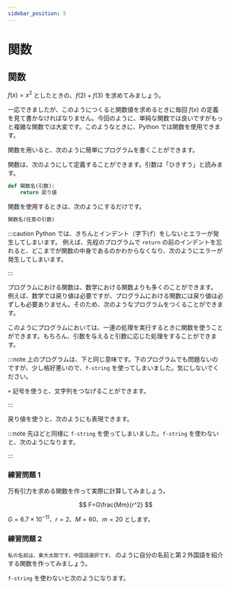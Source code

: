 ```yaml
---
sidebar_position: 5
---
```



# 関数

## 関数

$f(x)=x^2$ としたときの、$f(2)+f(3)$ を求めてみましょう。

<ViewSource path="_samples/x2.ipynb" />

一応できましたが、このようにつくると関数値を求めるときに毎回 $f(x)$ の定義を見て書かなければなりません。今回のように、単純な関数では良いですがもっと複雑な関数では大変です。このようなときに、Python では関数を使用できます。

関数を用いると、次のように簡単にプログラムを書くことができます。

<ViewSource path="_samples/x2_function.ipynb" />

関数は、次のようにして定義することができます。引数は「ひきすう」と読みます。

```python
def 関数名(引数):
    return 戻り値
```

関数を使用するときは、次のようにするだけです。

```python
関数名(任意の引数)
```

:::caution
Python では、きちんとインデント（字下げ）をしないとエラーが発生してしまいます。
例えば、先程のプログラムで `return` の前のインデントを忘れると、どこまでが関数の中身であるのかわからなくなり、次のようにエラーが発生してしまいます。

<ViewSource path="_samples/indent.ipynb" />
:::

プログラムにおける関数は、数学における関数よりも多くのことができます。
例えば、数学では戻り値は必要ですが、プログラムにおける関数には戻り値は必ずしも必要ありません。そのため、次のようなプログラムをつくることができます。

<ViewSource path="_samples/hello.ipynb" />

このようにプログラムにおいては、一連の処理を実行するときに関数を使うことができます。もちろん、引数を与えると引数に応じた処理をすることができます。

<ViewSource path="_samples/introduce_self.ipynb" />

:::note
上のプログラムは、下と同じ意味です。下のプログラムでも問題ないのですが、少し格好悪いので、`f-string` を使ってしまいました。気にしないでください。

`+` 記号を使うと、文字列をつなげることができます。

<ViewSource path="_samples/introduce_self2.ipynb" />
:::

戻り値を使うと、次のようにも表現できます。

<ViewSource path="_samples/introduce_self3.ipynb" />

:::note
先ほどと同様に `f-string` を使ってしまいました。`f-string` を使わないと、次のようになります。

<ViewSource path="_samples/introduce_self4.ipynb" />
:::

### 練習問題 1

万有引力を求める関数を作って実際に計算してみましょう。

$$
F=G\frac{Mm}{r^2}
$$

$G=6.7\times 10^{-11}$、$r=2$、$M=60$、$m=20$ とします。

<Answer>
  <ViewSource path="_samples/gravitation.ipynb" />
</Answer>

### 練習問題 2

`私の名前は、東大太郎です。中国語選択です。` のように自分の名前と第２外国語を紹介する関数を作ってみましょう。

<Answer>
<ViewSource path="_samples/introduce_language.ipynb" />

`f-string` を使わないと次のようになります。

<ViewSource path="_samples/introduce_language2.ipynb" />
</Answer>
